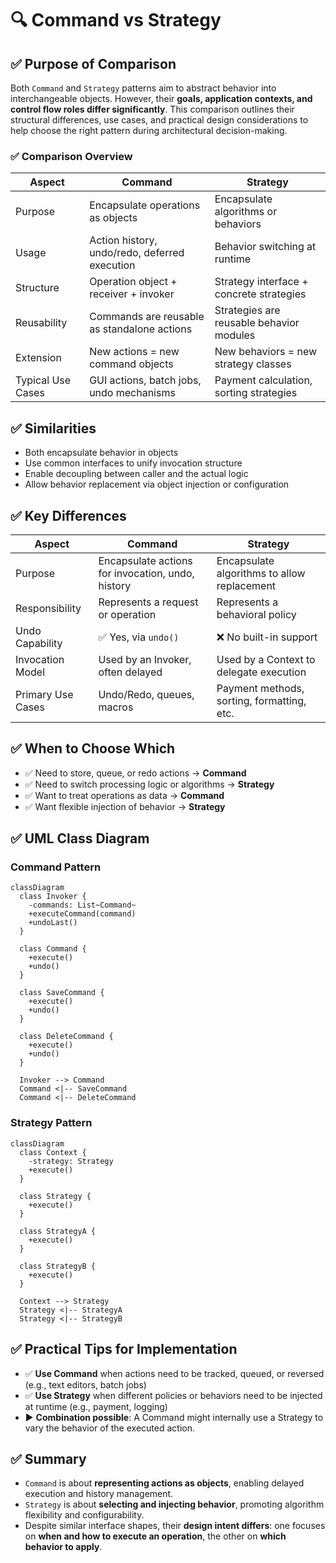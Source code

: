 # 🔍 Command vs Strategy

## ✅ Purpose of Comparison

Both `Command` and `Strategy` patterns aim to abstract behavior into interchangeable objects. However, their **goals, application contexts, and control flow roles differ significantly**. This comparison outlines their structural differences, use cases, and practical design considerations to help choose the right pattern during architectural decision-making.

### ✅ Comparison Overview

| Aspect            | Command                                       | Strategy                                 |
| ----------------- | --------------------------------------------- | ---------------------------------------- |
| Purpose           | Encapsulate operations as objects             | Encapsulate algorithms or behaviors      |
| Usage             | Action history, undo/redo, deferred execution | Behavior switching at runtime            |
| Structure         | Operation object + receiver + invoker         | Strategy interface + concrete strategies |
| Reusability       | Commands are reusable as standalone actions   | Strategies are reusable behavior modules |
| Extension         | New actions = new command objects             | New behaviors = new strategy classes     |
| Typical Use Cases | GUI actions, batch jobs, undo mechanisms      | Payment calculation, sorting strategies  |

## ✅ Similarities

- Both encapsulate behavior in objects
- Use common interfaces to unify invocation structure
- Enable decoupling between caller and the actual logic
- Allow behavior replacement via object injection or configuration

## ✅ Key Differences

| Aspect            | Command                                           | Strategy                                    |
| ----------------- | ------------------------------------------------- | ------------------------------------------- |
| Purpose           | Encapsulate actions for invocation, undo, history | Encapsulate algorithms to allow replacement |
| Responsibility    | Represents a request or operation                 | Represents a behavioral policy              |
| Undo Capability   | ✅ Yes, via `undo()`                              | ❌ No built-in support                      |
| Invocation Model  | Used by an Invoker, often delayed                 | Used by a Context to delegate execution     |
| Primary Use Cases | Undo/Redo, queues, macros                         | Payment methods, sorting, formatting, etc.  |

## ✅ When to Choose Which

- ✅ Need to store, queue, or redo actions → **Command**
- ✅ Need to switch processing logic or algorithms → **Strategy**
- ✅ Want to treat operations as data → **Command**
- ✅ Want flexible injection of behavior → **Strategy**

## ✅ UML Class Diagram

### Command Pattern

```mermaid
classDiagram
  class Invoker {
    -commands: List~Command~
    +executeCommand(command)
    +undoLast()
  }

  class Command {
    +execute()
    +undo()
  }

  class SaveCommand {
    +execute()
    +undo()
  }

  class DeleteCommand {
    +execute()
    +undo()
  }

  Invoker --> Command
  Command <|-- SaveCommand
  Command <|-- DeleteCommand
```

### Strategy Pattern

```mermaid
classDiagram
  class Context {
    -strategy: Strategy
    +execute()
  }

  class Strategy {
    +execute()
  }

  class StrategyA {
    +execute()
  }

  class StrategyB {
    +execute()
  }

  Context --> Strategy
  Strategy <|-- StrategyA
  Strategy <|-- StrategyB
```

## ✅ Practical Tips for Implementation

- ✅ **Use Command** when actions need to be tracked, queued, or reversed (e.g., text editors, batch jobs)
- ✅ **Use Strategy** when different policies or behaviors need to be injected at runtime (e.g., payment, logging)
- ▶️ **Combination possible**: A Command might internally use a Strategy to vary the behavior of the executed action.

## ✅ Summary

- `Command` is about **representing actions as objects**, enabling delayed execution and history management.
- `Strategy` is about **selecting and injecting behavior**, promoting algorithm flexibility and configurability.
- Despite similar interface shapes, their **design intent differs**: one focuses on **when and how to execute an operation**, the other on **which behavior to apply**.
